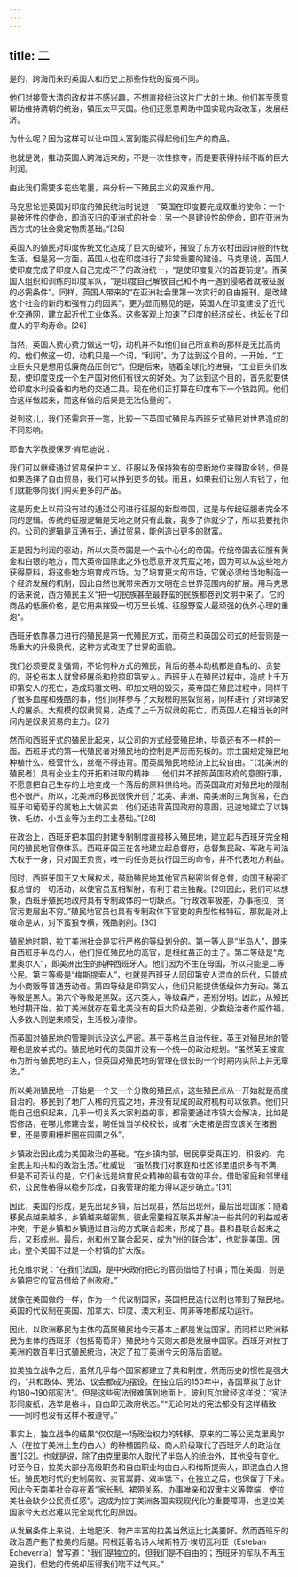 ```yaml
---
---
---
```

title: 二
---



是的，跨海而来的英国人和历史上那些传统的蛮夷不同。

他们对接管大清的政权并不感兴趣，不想直接统治这片广大的土地。他们甚至愿意帮助维持清朝的统治，镇压太平天国。他们还愿意帮助中国实现内政改革，发展经济。

为什么呢？因为这样可以让中国人富到能买得起他们生产的商品。

也就是说，推动英国人跨海远来的，不是一次性掠夺，而是要获得持续不断的巨大利润。

由此我们需要多花些笔墨，来分析一下殖民主义的双重作用。

马克思论述英国对印度的殖民统治时说道：“英国在印度要完成双重的使命：一个是破坏性的使命，即消灭旧的亚洲式的社会；另一个是建设性的使命，即在亚洲为西方式的社会奠定物质基础。”[25]

英国人的殖民对印度传统文化造成了巨大的破坏，摧毁了东方农村田园诗般的传统生活。但是另一方面，英国人也在印度进行了非常重要的建设。马克思说，英国人使印度完成了印度人自己完成不了的政治统一，“是使印度复兴的首要前提”。而英国人组织和训练的印度军队，“是印度自己解放自己和不再一遇到侵略者就被征服的必需条件”。同样，英国人带来的“在亚洲社会里第一次实行的自由报刊，是改建这个社会的新的和强有力的因素”。更为显而易见的是，英国人在印度建设了近代化交通网，建立起近代工业体系。这些客观上加速了印度的经济成长，也延长了印度人的平均寿命。[26]

当然，英国人费心费力做这一切，动机并不如他们自己所宣称的那样是无比高尚的。他们做这一切，动机只是一个词，“利润”。为了达到这个目的，一开始，“工业巨头只是想用低廉商品压倒它”。但是后来，随着全球化的进展，“工业巨头们发现，使印度变成一个生产国对他们有很大的好处。为了达到这个目的，首先就要供给印度水利设备和内地的交通工具。现在他们正打算在印度布下一个铁路网。他们会这样做起来，而这样做的后果是无法估量的”。

说到这儿，我们还需宕开一笔，比较一下英国式殖民与西班牙式殖民对世界造成的不同影响。

耶鲁大学教授保罗·肯尼迪说：

我们可以继续通过贸易保护主义、征服以及保持独有的垄断地位来赚取金钱，但是如果选择了自由贸易，我们可以挣到更多的钱。而且，如果我们让别人有钱了，他们就能够向我们购买更多的产品。

这是历史上以前没有过的通过公司进行征服的新型帝国，这是与传统征服者完全不同的逻辑。传统的征服逻辑是天地之财只有此数，我多了你就少了，所以我要抢你的。公司的逻辑是互通有无，通过贸易，能创造出更多的财富。

正是因为利润的驱动，所以大英帝国是一个去中心化的帝国。传统帝国去征服有黄金和白银的地方，而大英帝国除此之外也愿意开发荒蛮之地，因为可以从这些地方获得原料，将这些地方培育成市场。为了培育更大的市场，它就必须给当地制造一个经济发展的机制，因此自然也就带来西方文明在全世界范围内的扩展。用马克思的话来说，西方殖民主义“把一切民族甚至最野蛮的民族都卷到文明中来了。它的商品的低廉价格，是它用来摧毁一切万里长城、征服野蛮人最顽强的仇外心理的重炮”。

西班牙依靠暴力进行的殖民是第一代殖民方式，而荷兰和英国公司式的经营则是一场重大的升级换代，这种方式改变了世界的面貌。

我们必须要反复强调，不论何种方式的殖民，背后的基本动机都是自私的、贪婪的。哥伦布本人就曾经屠杀和抢掠印第安人。西班牙人在殖民过程中，造成上千万印第安人的死亡，造成玛雅文明、印加文明的毁灭，英帝国在殖民过程中，同样干了很多血腥和残酷的事，他们同样参与了大规模的黑奴贸易，同样进行了对印第安人的屠杀。大规模的奴隶贸易，造成了上千万奴隶的死亡，而英国人在相当长的时间内是奴隶贸易的主力。[27]

然而和西班牙式的殖民比起来，以公司的方式经营殖民地，毕竟还有不一样的一面。西班牙式的第一代殖民者对殖民地的控制是严厉而死板的。宗主国规定殖民地种植什么、经营什么，丝毫不得违背。而英属殖民地经济上比较自由。“（北美洲的殖民者）具有企业主的开拓和进取的精神……他们并不按照英国政府的意图行事，不愿意把自己生存的土地变成一个落后的原料供给地。而英国政府对殖民地的限制也不很严。所以，北美洲的移民很快开创了北美、非洲、南美洲的三角贸易，在西班牙和葡萄牙的属地上大做买卖；他们还违背英国政府的意图，迅速地建立了以铸铁、毛纺、小五金等为主的工业基础。”[28]

在政治上，西班牙把本国的封建专制制度直接移入殖民地，建立起与西班牙完全相同的殖民地官僚体系。西班牙国王在各地建立起总督府，总督集民政、军政与司法大权于一身，只对国王负责，唯一的任务是执行国王的命令，并不代表地方利益。

同时，西班牙国王又大展权术，鼓励殖民地其他官员秘密监督总督，向国王秘密汇报总督的一切活动，以使官员互相掣肘，有利于君主独裁。[29]因此，我们可以想象，西班牙殖民地政府具有专制政体的一切缺点。“行政效率极差，办事拖拉，贪官污吏层出不穷。”殖民地官员也具有专制政体下官吏的典型性格特征，那就是对上唯命是从，对下蛮狠专横，残酷剥削。[30]

殖民地时期，拉丁美洲社会是实行严格的等级划分的。第一等人是“半岛人”，即来自西班牙半岛的人，他们担任殖民地的高官，是根红苗正的主子。第二等级是“克里奥尔人”，即美洲出生的纯种西班牙人。他们因为不生在母国，所以只能是二等公民。第三等级是“梅斯提索人”，也就是西班牙人同印第安人混血的后代，只能成为小商贩等普通劳动者。第四等级是印第安人，他们只能提供低级体力劳动。第五等级是黑人。第六个等级是黑奴。这六类人，等级森严，差别分明。因此，从殖民地时期开始，拉丁美洲就存在着北美没有的巨大阶级差别，少数统治者作威作福，大多数人则逆来顺受，生活极为凄惨。

而英国对殖民地的管理则远没这么严密。基于英格兰自治传统，英王对殖民地的管理也是放羊式的。殖民地时代的美国并没有一个统一的政治规划。“虽然英王被宣布为所有殖民地的主人，但英国对殖民地的管理在很长的一个时期内实际上并无章法。”

所以美洲殖民地一开始是一个又一个分散的殖民点，这些殖民点从一开始就是高度自治的。移民到了地广人稀的荒蛮之地，并没有现成的政府机构可以依靠。他们只能自己组织起来，几乎一切关系大家利益的事，都需要通过市镇大会解决，比如是否修路，在哪儿修建会堂，聘任谁当学校校长，或者“决定猪是否应该关在猪圈里，还是要用栅栏圈在园圃之外”。

乡镇政治因此成为美国政治的基础。“在乡镇内部，居民享受真正的、积极的、完全民主和共和的政治生活。”杜威说：“虽然我们对家庭和社区邻里组织多有不满，但是不可否认的是，它们永远是培育民众精神的最有效的平台。借助家庭和邻里组织，公民性格得以稳步形成，自我管理的能力得以逐步确立。”[31]

因此，美国的形成，是先出现乡镇，后出现县，然后出现州，最后出现国家：随着移民点越来越多，乡镇越来越密集，彼此需要相互联系并解决一些共同的利益或者冲突，于是乡镇和乡镇通过自治的方式联合起来，形成了县。县和县联合起来之后，又形成州。最后，州和州又联合起来，成为“州的联合体”，也就是美国。因此，整个美国不过是一个村镇的扩大版。

托克维尔说：“在我们法国，是中央政府把它的官员借给了村镇；而在美国，则是乡镇把它的官员借给了州政府。”

就像在美国做的一样，作为一个代议制国家，英国把民选代议制也带到了殖民地。英国的代议制在美国、加拿大、印度、澳大利亚、南非等地都成功运行。

因此，以欧洲移民为主体的英属殖民地今天基本上都是发达国家。而同样以欧洲移民为主体的西班牙（包括葡萄牙）殖民地今天则大都是发展中国家。西班牙对拉丁美洲的数百年旧式殖民统治，决定了拉丁美洲今天的落后面貌。

拉美独立战争之后，虽然几乎每个国家都建立了共和制度，然而历史的惯性是强大的，“共和政体、宪法、议会都成为摆设。在独立后的150年中，各国草拟了总计约180~190部宪法”。但是这些宪法很难落到地面上。玻利瓦尔曾经这样说：“宪法形同废纸，选举是格斗，自由即无政府状态。”“无论何处的宪法都没有这样精致——同时也没有这样不被遵守。”

事实上，独立战争的结果“仅仅是一场政治权力的转移，原来的二等公民克里奥尔人（在拉丁美洲土生的白人）的种植园阶级、商人阶级取代了西班牙人的政治位置”[32]。也就是说，除了由克里奥尔人取代了半岛人的统治外，其他没有变化。时至今日，拉美大部分高级职务和自由职业均由白人和梅斯提索人，即混血白人担任。殖民地时代的吏制腐败、卖官鬻爵、效率低下，在独立之后，也保留了下来。因此今天南美社会存在着“家长制、裙带关系、办事唯亲和奴隶主义等弊端，使拉美社会缺少公民责任感”。这成为拉丁美洲各国实现现代化的重要障碍，也是拉美国家今天迟迟难以完全现代化的原因。

从发展条件上来说，土地肥沃、物产丰富的拉美当然远比北美要好。然而西班牙的政治遗产拖了拉美的后腿。阿根廷著名诗人埃斯特万·埃切瓦利亚（Esteban Echeverría）曾写道：“我们是独立的，但我们是不自由的；西班牙的军队不再压迫我们，但她的传统却压得我们喘不过气来。”